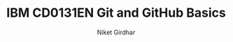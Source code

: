 ---
  title: IBM CD0131EN Git and GitHub Basics
  By: edx
  image: /images/certificates/git_github.png
  author: 'Niket Girdhar'
  publishedAt: '2025-02-09'
  skills: ["Version Control", "Git", "Github","Github Copilot"]
  courseLink: https://learning.edx.org/course/course-v1:IBM+CD0131EN+3T2023/
  Github: https://github.com/NiketGirdhar22/git
---